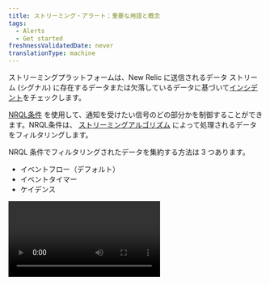 ```yaml
---
title: ストリーミング・アラート：重要な用語と概念
tags:
  - Alerts
  - Get started
freshnessValidatedDate: never
translationType: machine
---
```


ストリーミング<InlinePopover type="alerts" />プラットフォームは、New Relic に送信されるデータ ストリーム (シグナル) に存在するデータまたは欠落しているデータに基づいて[インシデント](/docs/using-new-relic/welcome-new-relic/get-started/glossary#signal)をチェックします。

[NRQL条件](/docs/alerts-applied-intelligence/new-relic-alerts/alert-conditions/create-nrql-alert-conditions/) を使用して、通知を受けたい信号のどの部分かを制御することができます。NRQL条件は、 [ストリーミングアルゴリズム](/docs/using-new-relic/welcome-new-relic/get-started/glossary#streaming-algorithm) によって処理されるデータをフィルタリングします。

NRQL 条件でフィルタリングされたデータを集約する方法は 3 つあります。

* イベントフロー（デフォルト）
* イベントタイマー
* ケイデンス

<Video type="wistia" id="n6nei987ln" />

<figcaption>
  このショートビデオでは、3つの集計方法について説明しています（5分31秒）。
</figcaption>

<CollapserGroup>
  <Collapser className="freq-link" id="flowchart" title="集計方法の選択">
    <img title="Choose your aggregation method." alt="A flowchart image that helps you decide what aggregation method you should use." src="/images/accounts_diagram_streaming-alerts-aggregation-flowchart.webp" />

    <figcaption>
      データが一貫して予測どおりに到着する場合は、 <DNT>**event flow**</DNT>を使用します。 データが一貫性がなく、予測不可能に到着する場合は、 <DNT>**event timer**</DNT>を使用します。
    </figcaption>
  </Collapser>
</CollapserGroup>

## 重要な理由 [#why]

ストリーミングアラートの仕組みを理解することで、NRQLの条件を微調整して、重要なことを通知することができます。

<img title="A diagram that demonstrates how data is streamed into New Relic." alt="A diagram that demonstrates how data is streamed into New Relic." src="/images/accounts_diagram_streaming-alerts.webp" />

<figcaption>
  NRQL WHERE 句の条件に一致するデータのみがアラートされます。プロセスの各ステップの詳細については、[ストリーミング アラートのプロセスと説明](#streaming-table)を参照してください。
</figcaption>

データが New Relic にストリームされると、NRQL 条件によってフィルタリングされます。データが評価される前に、 [NRQL クエリの`WHERE`句](/docs/query-your-data/nrql-new-relic-query-language/get-started/nrql-syntax-clauses-functions#sel-where)で定義された基準を満たす必要があります。インシデントのデータをすぐに評価する代わりに、NRQL アラート条件は集計ウィンドウと呼ばれる期間にわたってデータを収集します。追加の遅延/タイマーにより、ウィンドウが集約される前に、より遅いデータ ポイントが到着することができます。

遅延/タイマー時間が経過すると、New Relic はデータを 1 つのデータ ポイントに集約します。次に、アラートはデータ ポイントを条件の閾値基準と比較して、インシデントを開く必要があるかどうかを決定します。

データ ポイントがインシデントの基準を満たしていても、インシデントがオープンされない場合があります。インシデントは、データ ポイントが一定期間にわたって一貫してしきい値基準を満たした場合にのみオープンされます。これは継続時間のしきい値です。データ ポイントがしきい値期間全体にわたって超過した場合、ポリシー設定に基づいて通知が送信されます。

これらの設定可能な遅延により、散発的なデータや欠落したデータに対する警告方法をより細かくコントロールすることができます。

## ストリーミングアラートのプロセスと説明 [#streaming-table]

<table class="alternate">
  <thead>
    <tr>
      <th style={{ width: "200px" }}>
        プロセス
      </th>

      <th>
        <DNT>
          **Description**
        </DNT>
      </th>
    </tr>
  </thead>

  <tbody>
    <tr>
      <td>
        ストリーミングデータ
      </td>

      <td>
        すべてのデータがNew Relicに入ってくる。
      </td>
    </tr>

    <tr>
      <td>
        WHERE句
      </td>

      <td>
        すべての受信ストリーミングデータをフィルタリングします。このフィルターを通過したデータについてのみ、アラートを監視します。
      </td>
    </tr>

    <tr>
      <td>
        アグリゲーション方法
      </td>

      <td>
        評価される前のデータの収集方法を制御する3つの方法のうちの1つ。

        彼らは

        * イベントフロー（デフォルト）
        * イベントタイマー
        * ケイデンス
      </td>
    </tr>

    <tr>
      <td>
        集計ウィンドウ
      </td>

      <td>
        この期間内のタイムスタンプを持つデータが集計され、評価されます。
      </td>
    </tr>

    <tr>
      <td>
        スライディングウィンドウ
      </td>

      <td>
        この機能を有効にすると、アグリゲーションウィンドウが重なり合い、より滑らかなチャートを作成することができます。

        スライディングウィンドウの期間を使って、アグリゲーションウィンドウが重なる時間を設定します。

        <Callout variant="important">
          [Advanced および Core 計算料金プラン](https://newrelic.com/pricing/compute#pricing_plan-compute)の顧客には、スライディング ウィンドウ集計を利用する際に追加の CCU 料金が発生する場合があります。 この方法は変動を平滑化することでデータ分析を強化しますが、他の方法に比べてコストが増加する可能性があります。詳細については、[スライディングウィンドウの価格設定セクション](/docs/nrql/using-nrql/create-smoother-charts-sliding-windows/#pricing)を参照してください。Advanced または Core のどちらの料金プランをご利用かを確認するには、注文を参照してください。
        </Callout>
      </td>
    </tr>

    <tr>
      <td>
        遅延/タイマー
      </td>

      <td>
        アグリゲーションが行われる前に、すべてのデータポイントがアグリゲーションウィンドウに到着していることを確認するための時間的な遅延です。
      </td>
    </tr>

    <tr>
      <td>
        集計されたデータ
      </td>

      <td>
        アグリゲートウィンドウのデータは、アラート評価のために1つのデータポイントに折りたたまれます。
      </td>
    </tr>

    <tr>
      <td>
        評価
      </td>

      <td>
        データポイントはNRQL条件によって評価されます。この条件は、入力される各集約されたデータポイントによってトリガされます。
      </td>
    </tr>

    <tr>
      <td>
        しきい値の継続時間
      </td>

      <td>
        インシデントが作成されるかどうかを決定する特定の期間。指定した NRQL 条件がしきい値期間にわたってしきい値基準を満たした場合、インシデントが発生します。

        データポイントにデータがない場合、カスタム値を挿入してギャップを埋めます。
      </td>
    </tr>
  </tbody>
</table>

## 集計方法の選択 [#aggregation-methods]

お客様のニーズに合わせて、3種類の集計方法を選択することができます。

[イベントフロー](#event-flow) （デフォルト）は、頻繁に入ってくるデータ、ほとんどが順番に入ってくるデータに最適です。

[イベントタイマー](#event-timer) は、クラウド統合データや頻度の低いエラーログなど、一括して届く頻度の低いデータに最適です。

[Cadence](#cadence) は、私たちのオリジナルで劣った集計方法です。データのタイムスタンプに関係なく、New Relic の内部ウォールクロックで検出された特定の時間間隔のデータを集約します。

集計方法を説明した短い動画（5分35秒）をご紹介します。

<Video id="jJ51qq3JGUI" type="youtube" />

## イベントの流れ [#event-flow]

イベントフローは、後続のウィンドウに最初のデータポイントが到着したときに、データのウィンドウを集約します。カスタムディレイは、現在のウィンドウのアグリゲーションをトリガーするために、どの後続ウィンドウにデータが入り始めるかを定義します。カスタムディレイは、データが到着するまでの時間を延長します。これらの時間はデータのタイムスタンプに基づいており、New Relic のウォールクロックの時間ではありません。

例えば、CPU使用率をウィンドウの持続時間が1分、遅延時間が3分の場合に監視しているとします。

CPU使用率のデータポイントが12:00から12:01の間のタイムスタンプで入ってくると、イベントフローは12:04pmから12:05pmの間のタイムスタンプを持つデータポイントが現れるまで、そのウィンドウを集約しません。イベントフローは、タイムスタンプが12:04pm以降の最初のデータポイントを受信すると、12:00から12:01のデータを送信して集計します。

<Callout variant="caution">
  データポイントが65分以上の間隔で到着することが予想される場合は、後述のイベントタイマー方式をご利用ください。
</Callout>

## イベントタイマー [#event-timer]

イベントタイマーは、イベントフローと同様に、指定したウィンドウにデータが到着したときのみ、そのウィンドウのデータを集約します。アグリゲーションウィンドウにデータポイントが到着すると、そのウィンドウ専用のタイマーがカウントダウンを開始します。タイマーがカウントダウンする前にデータが到着しなければ、そのウィンドウのデータが集約されます。タイマーのカウントダウンが完了する前にさらにデータポイントが到着した場合、タイマーはリセットされます。

例えば、かなりの頻度で到着するCloudWatchデータを監視しているとします。ウィンドウの時間は1分、タイマーは3分を使用しています。

CloudWatchのデータポイントが12:00～12:01の間のタイムスタンプで入ってくると、タイマーがカウントダウンを開始します。その12:00～12:01のウィンドウにそれ以上のデータポイントが現れなければ、そのウィンドウは3分後に集約されます。

12:00から12:01の間のタイムスタンプを持つ新しいデータポイントが到着すると、タイマーはリセットされます。さらにそのウィンドウのデータポイントが到着するたびにリセットされ続けます。タイマーが0になるまで、ウィンドウはアグリゲーションのために送信されません。

後のデータポイントのタイマーが先のデータポイントよりも先に経過した場合、イベントタイマー法は先のタイマーが経過するのを待ってから後のデータポイントを集計します。

最良の結果を得るためには、タイマーがウィンドウの継続時間と同じかそれ以上であることを確認してください。タイマーがウィンドウ期間より短く、データフローに一貫性がない場合、すべてのデータポイントが到着する前にデータが評価される可能性があります。これにより、誤った通知が行われる可能性があります。

## ケイデンス [#cadence]

他の2つの方法のいずれかを使用することをお勧めします。

Cadence は私たちの古いストリーミング集計方法です。この方法では、New Relic のウォールクロックの時間を使用して、データがいつ集約され評価されるかを決定します。この方法では、データポイントが到着したときのタイムスタンプは考慮されません。

## ストリーミングアラートツール [#tools]

ストリーミングアラートは、評価される前のデータの集計方法をコントロールし、誤った通知を減らすための一連のツールを提供します。それらは

* ウインドウ期間
* 遅延/タイマー
* 信号検知の消失
* ギャップ埋め

<Callout variant="tip">
  この記事では、これらのツールを概念的なレベルで説明しています。これらのツールの使い方については、 [Create NRQL alert conditions](/docs/alerts-applied-intelligence/new-relic-alerts/alert-conditions/create-nrql-alert-conditions) で直接説明しています。
</Callout>

### ウインドウ期間 [#window-duration]

信号損失の検出をより効果的にし、不要な通知を減らすために、集約ウィンドウを必要な期間にカスタマイズすることができます。

[アグリゲーションウィンドウ](/docs/using-new-relic/welcome-new-relic/get-started/glossary#aggregation-window) は、特定の時間のブロックです。データを評価する前に、データポイントをアグリゲーションウィンドウに集めます。アグリゲーション・ウィンドウが長いと、データを滑らかにすることができます。異常値のデータポイントは、一緒にアグリゲートされるデータポイントが増えるため、評価のために送信されるアグリゲートされたデータポイントへの影響が少なくなるからです。データポイントが到着すると、そのタイムスタンプが使用され、適切な集計ウィンドウに入れられます。

集計ウィンドウは<DNT>**30 seconds**</DNT>から<DNT>**6 hours**</DNT>までの任意の値に設定できます。 デフォルトは<DNT>**1 minute**</DNT>です。

### 遅延/タイマー [#delay-timer]

遅延／タイマーの設定は、アグリゲーションウィンドウにデータを集約する前に条件が待機する時間を制御します。

イベントフローとケイデンスメソッドは、ディレイを使用します。イベントタイマーはタイマーを使用します。

遅延のデフォルトは<DNT>**2 minutes**</DNT>です。 タイマーのデフォルトは<DNT>**1 minute**</DNT>で、最小値は<DNT>**5 seconds**</DNT> 、最大値は<DNT>**20 minutes**</DNT>です。

### 信号検知の消失 [#signal-loss]

特定の期間にわたって NRQL 条件に一致するデータがない場合、信号の損失が発生します。信号の損失は、さまざまな原因によって引き起こされます。NRQL クエリの`WHERE`句は、インシデントの評価前にデータを除外できます。また、サービスまたはエンティティがオフラインであるか、定期的なジョブの実行に失敗し、データが New Relic に送信されていないことを意味する場合もあります。

不要な通知を避けるために、信号損失インシデントの通知を受け取るまでの待機時間を選択できます。信号損失検出を使用してインシデントを開き、信号が失われたときに通知を受け取ることができます。または、信号の損失を使用して、一時的なサービスまたは散発的なデータ (エラー カウントなど) のインシデントをクローズすることもできます。

### ギャップ埋め [#gap-filling]

ギャップ充填により、信号にデータがない場合に使用する値をカスタマイズできます。データ ストリームのギャップを最後に受信した値、静的な値で埋めるか、何もせずにギャップをそのままにしておくことができます。デフォルトは`None`です。

ストリーミングデータのギャップは、ネットワークやホストの問題によって引き起こされることがあります。また、信号がまばらであったり、エラーカウントなどの一部の信号では、何か問題が発生したときにしかデータが得られないことがあります。ギャップを既知の値で埋めることで、アラート評価プロセスはそれらのギャップを処理し、信号の損失評価にどのような影響を与えるべきかを判断することができます。

<Callout variant="tip">
  アラートシステムは、アクティブに報告された信号のギャップを埋めます。この信号の履歴は、2時間操作が行われないと失われます。ギャップを埋めるために、この非アクティブ期間の後に受信されたデータポイントは新しい信号として扱われます。

  信号損失とギャップ フィリングの詳細については[、このサポート フォーラムの投稿](https://discuss.newrelic.com/t/relic-solution-how-can-i-figure-out-when-to-use-gap-filling-and-loss-of-signal/120401)を参照してください。
</Callout>